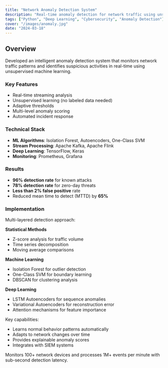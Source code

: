 ```yaml
---
title: "Network Anomaly Detection System"
description: "Real-time anomaly detection for network traffic using unsupervised learning and autoencoders."
tags: ["Python", "Deep Learning", "Cybersecurity", "Anomaly Detection"]
cover: "/images/anomaly.jpg"
date: "2024-03-18"
---
```


## Overview

Developed an intelligent anomaly detection system that monitors network traffic patterns and identifies suspicious activities in real-time using unsupervised machine learning.

### Key Features

- Real-time streaming analysis
- Unsupervised learning (no labeled data needed)
- Adaptive thresholds
- Multi-level anomaly scoring
- Automated incident response

### Technical Stack

- **ML Algorithms**: Isolation Forest, Autoencoders, One-Class SVM
- **Stream Processing**: Apache Kafka, Apache Flink
- **Deep Learning**: TensorFlow, Keras
- **Monitoring**: Prometheus, Grafana

### Results

- **96% detection rate** for known attacks
- **78% detection rate** for zero-day threats
- **Less than 2% false positive** rate
- Reduced mean time to detect (MTTD) by **65%**

### Implementation

Multi-layered detection approach:

**Statistical Methods**
- Z-score analysis for traffic volume
- Time series decomposition
- Moving average comparisons

**Machine Learning**
- Isolation Forest for outlier detection
- One-Class SVM for boundary learning
- DBSCAN for clustering analysis

**Deep Learning**
- LSTM Autoencoders for sequence anomalies
- Variational Autoencoders for reconstruction error
- Attention mechanisms for feature importance

Key capabilities:
- Learns normal behavior patterns automatically
- Adapts to network changes over time
- Provides explainable anomaly scores
- Integrates with SIEM systems

Monitors 100+ network devices and processes 1M+ events per minute with sub-second detection latency.
